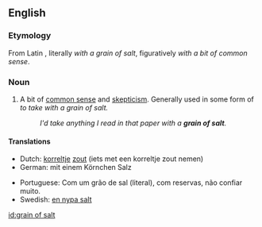 ==English==

===Etymology===
From Latin {{term|cum grano salis}}, literally ''with a grain of salt'', figuratively ''with a bit of common sense''.

===Noun===
{{en-noun|grains of salt}}

# {{idiom}} A bit of [[common sense]] and [[skepticism]].  Generally used in some form of ''to take with a grain of salt.''
#: ''I'd take anything I read in that paper with a '''grain of salt'''.''

====Translations====
{{trans-top|with common sense and skepticism}}
* Dutch: [[korrel]]tje [[zout]] (iets met een korreltje zout nemen)
* German: mit einem Körnchen Salz
{{trans-mid}}
* Portuguese: Com um grão de sal (literal), com reservas, não confiar muito.
* Swedish: [[en nypa salt]]
{{trans-bottom}}

[[id:grain of salt]]